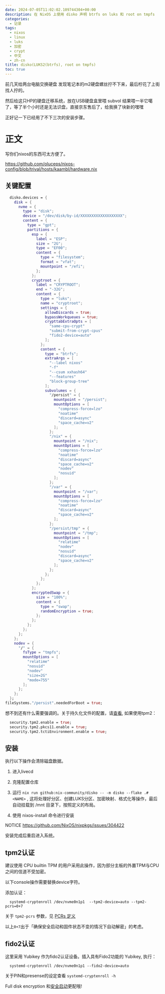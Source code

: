 ```yaml
---
date: 2024-07-05T11:02:02.109744304+00:00
description: 在 NixOS 上使用 disko 声明 btrfs on luks 和 root on tmpfs
categories:
  - 记录
tags:
  - nixos
  - linux
  - luks
  - 加密
  - crypt
  - 中文
  - zh-cn
title: disko(LUKS2(btrfs), root on tmpfs)
toc: true
---
```



前几天给两台电脑交换硬盘 发现笔记本的m2硬盘螺丝拧不下来，最后柠花了上街找人拧的。

然后给这只HP的硬盘迁移系统，放在USB硬盘盒里喂 subvol 结果喂一半它噶了，等了半个小时还是无法识盘，直接京东售后了，给我换了块新的嘿嘿

正好记一下已经用了不下三次的安装步骤。

# 正文

写你们nixos的东西可太方便了。

https://github.com/oluceps/nixos-config/blob/trival/hosts/kaambl/hardware.nix

## 关键配置

```nix
  disko.devices = {
    disk = {
      nvme = {
        type = "disk";
        device = "/dev/disk/by-id/XXXXXXXXXXXXXXXXXXX";
        content = {
          type = "gpt";
          partitions = {
            esp = {
              label = "ESP";
              size = "2G";
              type = "EF00";
              content = {
                type = "filesystem";
                format = "vfat";
                mountpoint = "/efi";
              };
            };
            cryptroot = {
              label = "CRYPTROOT";
              end = "-32G";
              content = {
                type = "luks";
                name = "cryptroot";
                settings = {
                  allowDiscards = true;
                  bypassWorkqueues = true;
                  crypttabExtraOpts = [
                    "same-cpu-crypt"
                    "submit-from-crypt-cpus"
                    "fido2-device=auto"
                  ];
                };
                content = {
                  type = "btrfs";
                  extraArgs = [
                    "--label nixos"
                    "-f"
                    "--csum xxhash64"
                    "--features"
                    "block-group-tree"
                  ];
                  subvolumes = {
                    "/persist" = {
                      mountpoint = "/persist";
                      mountOptions = [
                        "compress-force=lzo"
                        "noatime"
                        "discard=async"
                        "space_cache=v2"
                      ];
                    };
                    "/nix" = {
                      mountpoint = "/nix";
                      mountOptions = [
                        "compress-force=lzo"
                        "noatime"
                        "discard=async"
                        "space_cache=v2"
                        "nodev"
                        "nosuid"
                      ];
                    };
                    "/var" = {
                      mountpoint = "/var";
                      mountOptions = [
                        "compress-force=lzo"
                        "noatime"
                        "discard=async"
                        "space_cache=v2"
                      ];
                    };
                    "/persist/tmp" = {
                      mountpoint = "/tmp";
                      mountOptions = [
                        "relatime"
                        "nodev"
                        "nosuid"
                        "discard=async"
                        "space_cache=v2"
                      ];
                    };
                  };
                };
              };
            };
            encryptedSwap = {
              size = "100%";
              content = {
                type = "swap";
                randomEncryption = true;
              };
            };
          };
        };
      };
    };
    nodev = {
      "/" = {
        fsType = "tmpfs";
        mountOptions = [
          "relatime"
          "nosuid"
          "nodev"
          "size=2G"
          "mode=755"
        ];
      };
    };
  };
fileSystems."/persist".neededForBoot = true;

```

想不到还有什么需要强调的。关于持久化文件的配置，请[查看](https://github.com/nix-community/impermanence), 如果使用tpm2：

```nix
  security.tpm2.enable = true;
  security.tpm2.pkcs11.enable = true;
  security.tpm2.tctiEnvironment.enable = true;
```

## 安装

执行以下操作会清除磁盘数据。


1. 进入livecd

2. 克隆配置仓库

3. 运行 `nix run github:nix-community/disko -- -m disko --flake .#<NAME>` , 这将处理好分区、创建LUKS分区、加密映射、格式化等操作，最后自动挂载到 /mnt 目录下，按照定义的布局。

4. 使用 nixos-install 命令进行安装

NOTICE
https://github.com/NixOS/nixpkgs/issues/304422

安装完成后重启进入系统。

## tpm2认证

建议使用 CPU builtin TPM 的用户采用此操作，因为部分主板的外置TPM与CPU之间的信道不受加密。

以下console操作需要替换device字符。

添加认证：

```console
  systemd-cryptenroll /dev/nvme0n1p1  --tpm2-device=auto --tpm2-pcrs=0+7
```

关于 `tpm2-pcrs` 参数，见 [PCRs 定义](https://uapi-group.org/specifications/specs/linux_tpm_pcr_registry/)

以上`0+7`出于「确保安全启动和固件状态不变的情况下自动解密」的考虑。


## fido2认证

这里采用 Yubikey 作为fido2认证设备。插入具有Fido2功能的 Yubikey, 执行：

```console
  systemd-cryptenroll /dev/nvme0n1p1 --fido2-device=auto
```

关于PIN和presense的设定查看 `systemd-cryptenroll -h`

Full disk encryption 和[安全启动](https://blog.nyaw.xyz/lanzaboote-secureboot-on-nixos)更配哦!
